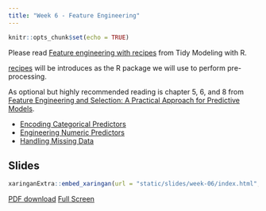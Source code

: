 ```yaml
---
title: "Week 6 - Feature Engineering"
---
```


```r
knitr::opts_chunk$set(echo = TRUE)
```


Please read [Feature engineering with recipes](https://www.tmwr.org/recipes.html) from Tidy Modeling with R.

[recipes](https://recipes.tidymodels.org/) will be introduces as the R package we will use to perform pre-processing. 

As optional but highly recommended reading is chapter 5, 6, and 8 from [Feature Engineering and Selection: A Practical Approach for Predictive Models](http://www.feat.engineering/).

- [Encoding Categorical Predictors](http://www.feat.engineering/encoding-categorical-predictors.html)
- [Engineering Numeric Predictors](http://www.feat.engineering/engineering-numeric-predictors.html)
- [Handling Missing Data](http://www.feat.engineering/handling-missing-data.html)

## Slides

```r
xaringanExtra::embed_xaringan(url = "static/slides/week-06/index.html", ratio = "16:9")
```

[PDF download](static/slides/week-06/week-06.pdf) [Full Screen](static/slides/week-06/index.html)
